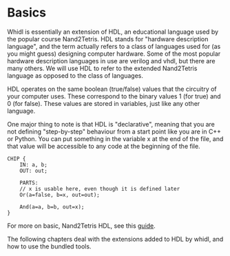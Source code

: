 # Basics

Whidl is essentially an extension of HDL, an educational language used by the popular course Nand2Tetris. HDL stands for "hardware description language", and the term actually refers to a class of languages used for (as you might guess) designing computer hardware. Some of the most popular hardware description languages in use are verilog and vhdl, but there are many others. We will use HDL to refer to the extended Nand2Tetris language as opposed to the class of languages.

HDL operates on the same boolean (true/false) values that the circuitry of your computer uses. These correspond to the binary values 1 (for true) and 0 (for false). These values are stored in variables, just like any other language. 

One major thing to note is that HDL is "declarative", meaning that you are not defining "step-by-step" behaviour from a start point like you are in C++ or Python. You can put something in the variable x at the end of the file, and that value will be accessible to any code at the beginning of the file.

``` hdl
CHIP {
    IN: a, b;
    OUT: out;

    PARTS:
    // x is usable here, even though it is defined later
    Or(a=false, b=x, out=out);
    
    And(a=a, b=b, out=x);
}

```

For more on basic, Nand2Tetris HDL, see this [guide](https://www.ic.unicamp.br/~rodolfo/mc404/HDL_Survival_Guida-Nand2tetris.pdf).

The following chapters deal with the extensions added to HDL by whidl, and how to use the bundled tools.
